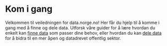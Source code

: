 # Kom i gang

Velkommen til veiledningen for data.norge.no! Her får du hjelp til å komme i gang med å finne og dele data. Utforsk våre guider for å lære hvordan du enkelt kan [finne data](/docs/finding-data) som passer dine behov, eller hvordan du kan [dele data](/docs/sharing-data) for å bidra til en mer åpen og datadrevet offentlig sektor.